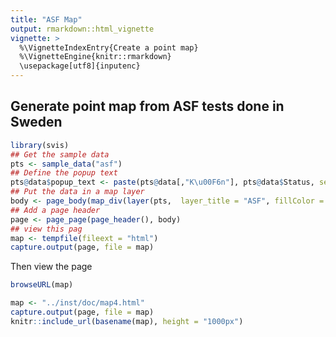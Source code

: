```yaml
---
title: "ASF Map"
output: rmarkdown::html_vignette
vignette: >
  %\VignetteIndexEntry{Create a point map}
  %\VignetteEngine{knitr::rmarkdown}
  \usepackage[utf8]{inputenc}
---
```


## Generate point map from ASF tests done in Sweden

```r
library(svis)
## Get the sample data
pts <- sample_data("asf")
## Define the popup text
pts@data$popup_text <- paste(pts@data[,"K\u00F6n"], pts@data$Status, sep = "<br>")
## Put the data in a map layer
body <- page_body(map_div(layer(pts,  layer_title = "ASF", fillColor = shQuote("#ff0000"))))
## Add a page header
page <- page_page(page_header(), body)
## view this pag
map <- tempfile(fileext = "html")
capture.output(page, file = map)
```

Then view the page
```r
browseURL(map)
```
```r
map <- "../inst/doc/map4.html"
capture.output(page, file = map)
knitr::include_url(basename(map), height = "1000px")
```
